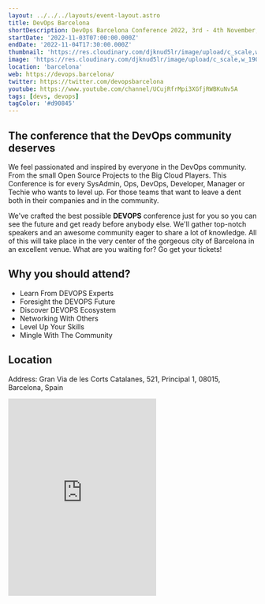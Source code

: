 ```yaml
---
layout: ../../../layouts/event-layout.astro
title: DevOps Barcelona
shortDescription: DevOps Barcelona Conference 2022, 3rd - 4th November, 2022, Barcelona, Spain. 2 Days, 14 Talks, 1 Track. Get your tickets now!
startDate: '2022-11-03T07:00:00.000Z'
endDate: '2022-11-04T17:30:00.000Z'
thumbnail: 'https://res.cloudinary.com/djknud5lr/image/upload/c_scale,w_1900/v1664860697/devops_barcelona_rxo4ka.jpg'
image: 'https://res.cloudinary.com/djknud5lr/image/upload/c_scale,w_1900/v1664860697/devops_barcelona_rxo4ka.jpg'
location: 'barcelona'
web: https://devops.barcelona/
twitter: https://twitter.com/devopsbarcelona
youtube: https://www.youtube.com/channel/UCujRfrMpi3XGfjRWBKuNv5A
tags: [devs, devops]
tagColor: '#d90845'
---
```


## The conference that the DevOps community deserves

We feel passionated and inspired by everyone in the DevOps community. From the small Open Source Projects to the Big Cloud Players. This Conference is for every SysAdmin, Ops, DevOps, Developer, Manager or Techie who wants to level up. For those teams that want to leave a dent both in their companies and in the community.

We've crafted the best possible **DEVOPS** conference just for you so you can see the future and get ready before anybody else. We'll gather top-notch speakers and an awesome community eager to share a lot of knowledge. All of this will take place in the very center of the gorgeous city of Barcelona in an excellent venue. What are you waiting for? Go get your tickets!

## Why you should attend?

- Learn From DEVOPS Experts
- Foresight the DEVOPS Future
- Discover DEVOPS Ecosystem
- Networking With Others
- Level Up Your Skills
- Mingle With The Community

## Location

Address: Gran Via de les Corts Catalanes, 521, Principal 1, 08015, Barcelona, Spain

<iframe
  className="mt-4 w-full"
  height="400"
  src="https://www.google.com/maps/embed?pb=!1m18!1m12!1m3!1d2993.628624229809!2d2.1557478161961865!3d41.38215270428098!2m3!1f0!2f0!3f0!3m2!1i1024!2i768!4f13.1!3m3!1m2!1s0x12a4a289c7a6636f%3A0x17c16e90f93a221c!2sGran%20Via%20de%20les%20Corts%20Catalanes%2C%20521%2C%2008015%20Barcelona!5e0!3m2!1ses!2ses!4v1664860476393!5m2!1ses!2ses"
  style="border:0;"
  allowfullscreen=""
  loading="lazy"
  referrerpolicy="no-referrer-when-downgrade"
></iframe>
